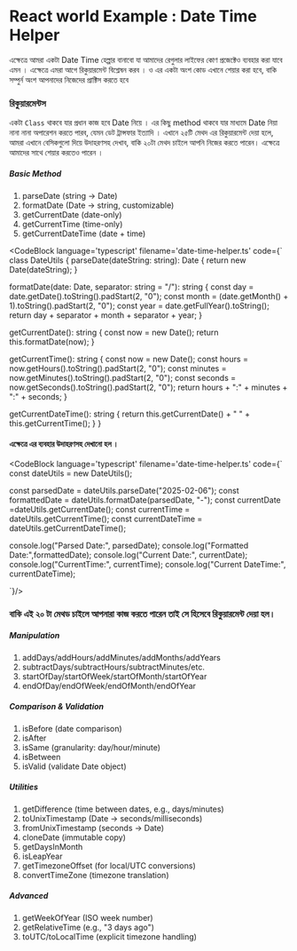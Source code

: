 
# React world Example : Date Time Helper

এক্ষেত্রে আমরা একটা Date Time হেল্পার বানাবো যা আমাদের রেগুলার লাইফের কোণ
প্রজেক্টেও ব্যবহার করা যাবে এমন । এক্ষেত্রে এমরা আগে রিকুয়ারমেন্ট বিশ্লেষন করব ।
ও এর একটা অংশ কোড এখানে শেয়ার করা হবে, বাকি সম্পুর্ন অংশ আপনাদের নিজেদের
প্রাক্টিস করতে হবে

### রিকুয়ারমেন্টস

একটা `Class` থাকবে যার প্রধান কাজ হবে Date নিয়ে । এর কিছু method থাকবে যার
মাধ্যমে Date নিয়া নানা নানা অপারেশন করতে পারব, যেমন ডেট ট্রান্সফার ইত্যাদি ।
এখানে ২৫টি মেথদ এর রিকুয়ারমেন্ট দেয়া হলে, আমরা এখানে বেসিকগুলো দিয়ে উদাহরণসহ
দেখাব, বাকি ২০টা মেথদ চাইলে আপনি নিজের করতে পারেন। এক্ষেত্রে আমাদের সাথে শেয়ার
করতেও পারেন ।

##### Basic Method

1. parseDate (string → Date)
2. formatDate (Date → string, customizable)
3. getCurrentDate (date-only)
4. getCurrentTime (time-only)
5. getCurrentDateTime (date + time)

 <CodeBlock
language='typescript'
filename='date-time-helper.ts'
code={`
class DateUtils {
  parseDate(dateString: string): Date {
    return new Date(dateString);
  }

  formatDate(date: Date, separator: string = "/"): string {
 const day = date.getDate().toString().padStart(2, "0");
 const month = (date.getMonth() + 1).toString().padStart(2, "0");
 const year = date.getFullYear().toString();
 return day + separator + month + separator + year;
  }

  getCurrentDate(): string {
    const now = new Date();
    return this.formatDate(now);
  }

  getCurrentTime(): string {
    const now = new Date();
    const hours = now.getHours().toString().padStart(2, "0");
    const minutes = now.getMinutes().toString().padStart(2, "0");
    const seconds = now.getSeconds().toString().padStart(2, "0");
    return hours + ":" + minutes + ":" + seconds;
  }

  getCurrentDateTime(): string {
    return this.getCurrentDate() + " " + this.getCurrentTime();
  }
}



#### এক্ষেত্রে এর ব্যবহার উদাহরণসহ দেখানো হল । 
 <CodeBlock
language='typescript'
filename='date-time-helper.ts'
code={`
const dateUtils = new DateUtils();

const parsedDate = dateUtils.parseDate("2025-02-06"); 
const formattedDate = dateUtils.formatDate(parsedDate, "-"); 
const currentDate =dateUtils.getCurrentDate(); const currentTime = dateUtils.getCurrentTime();
const currentDateTime = dateUtils.getCurrentDateTime();

console.log("Parsed Date:", parsedDate); 
console.log("Formatted Date:",formattedDate);
console.log("Current Date:", currentDate);
console.log("CurrentTime:", currentTime);
console.log("Current DateTime:", currentDateTime);

`}/>

### বাকি এই ২০ টা মেথড চাইলে আপনারা কাজ করতে পারেন তাই সে হিসেবে রিকুয়ারমেন্ট দেয়া হল।

##### Manipulation

1. addDays/addHours/addMinutes/addMonths/addYears
2. subtractDays/subtractHours/subtractMinutes/etc.
3. startOfDay/startOfWeek/startOfMonth/startOfYear
4. endOfDay/endOfWeek/endOfMonth/endOfYear

##### Comparison & Validation

1. isBefore (date comparison)
2. isAfter
3. isSame (granularity: day/hour/minute)
4. isBetween
5. isValid (validate Date object)

##### Utilities

1. getDifference (time between dates, e.g., days/minutes)
2. toUnixTimestamp (Date → seconds/milliseconds)
3. fromUnixTimestamp (seconds → Date)
4. cloneDate (immutable copy)
5. getDaysInMonth
6. isLeapYear
7. getTimezoneOffset (for local/UTC conversions)
8. convertTimeZone (timezone translation)

##### Advanced

1. getWeekOfYear (ISO week number)
2. getRelativeTime (e.g., "3 days ago")
3. toUTC/toLocalTime (explicit timezone handling)
